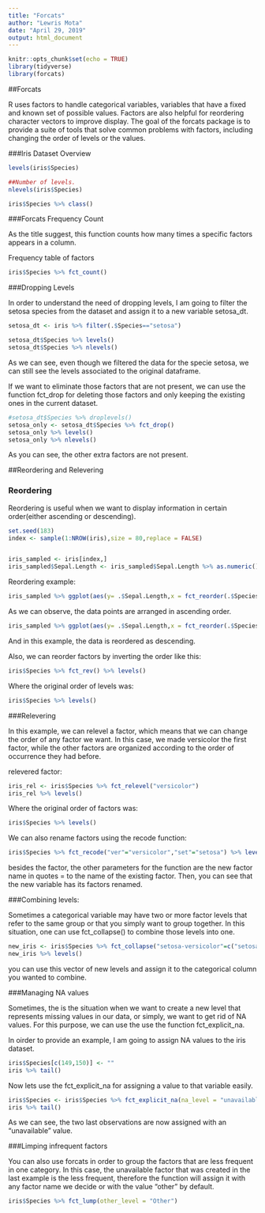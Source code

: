 ```yaml
---
title: "Forcats"
author: "Lewris Mota"
date: "April 29, 2019"
output: html_document
---
```


```r
knitr::opts_chunk$set(echo = TRUE)
library(tidyverse)
library(forcats)
```


##Forcats

R uses factors to handle categorical variables, variables that have a fixed and known set of possible values. Factors are also helpful for reordering character vectors to improve display. The goal of the forcats package is to provide a suite of tools that solve common problems with factors, including changing the order of levels or the values. 

###Iris Dataset Overview
```r
levels(iris$Species)

##Number of levels.
nlevels(iris$Species)

iris$Species %>% class()

```

###Forcats Frequency Count

As the title suggest, this function counts how many times a specific factors appears in a column.

Frequency table of factors
```r


iris$Species %>% fct_count()
```

###Dropping Levels

In order to understand the need of dropping levels, I am going to filter the setosa species from the dataset and assign it to a new variable setosa_dt.
```r

setosa_dt <- iris %>% filter(.$Species=="setosa")

setosa_dt$Species %>% levels()
setosa_dt$Species %>% nlevels()
```
As we can see, even though we filtered the data for the specie setosa, we can still see the levels associated to the original dataframe.

If we want to eliminate those factors that are not present, we can use the function fct_drop for deleting those factors and only keeping the existing ones in the current dataset.
```r
#setosa_dt$Species %>% droplevels() 
setosa_only <- setosa_dt$Species %>% fct_drop()
setosa_only %>% levels()
setosa_only %>% nlevels()
```
As you can see, the other extra factors are not present.

##Reordering and Relevering


### Reordering
Reordering is useful when we want to display information in certain order(either ascending or descending).


```r
set.seed(183)
index <- sample(1:NROW(iris),size = 80,replace = FALSE) 


iris_sampled <- iris[index,]
iris_sampled$Sepal.Length <- iris_sampled$Sepal.Length %>% as.numeric() 
```

Reordering example:
```r
iris_sampled %>% ggplot(aes(y= .$Sepal.Length,x = fct_reorder(.$Species,.$Sepal.Length)))+geom_point()
```
As we can observe, the data points are arranged in ascending order.

```r
iris_sampled %>% ggplot(aes(y= .$Sepal.Length,x = fct_reorder(.$Species,.$Sepal.Length,.desc = TRUE)))+geom_point()
```
And in this example, the data is reordered as descending.


Also, we can reorder factors by inverting the order like this:
```r
iris$Species %>% fct_rev() %>% levels()
```

Where the original order of levels was:
```r
iris$Species %>% levels()
```


###Relevering

In this example, we can relevel a factor, which means that we can change the order of any factor we want. In this case, we made versicolor the first factor, while the other factors are organized according to the order of occurrence they had before.

relevered factor:
```r
iris_rel <- iris$Species %>% fct_relevel("versicolor") 
iris_rel %>% levels()
```

Where the original order of factors was:
```r
iris$Species %>% levels()
```


We can also rename factors using the recode function:
```r
iris$Species %>% fct_recode("ver"="versicolor","set"="setosa") %>% levels()
```
besides the factor, the other parameters for the function are the new factor name in quotes = to the name of the existing factor. Then, you can see that the new variable has its factors renamed.



###Combining levels:

Sometimes a categorical variable may have two or more factor levels that refer to the same group or that you simply want to group together. In this situation, one can use fct_collapse() to combine those levels into one. 

```r
new_iris <- iris$Species %>% fct_collapse("setosa-versicolor"=c("setosa","versicolor"))
new_iris %>% levels()
```
you can use this vector of new levels and assign it to the categorical column you wanted to combine.

###Managing NA values

Sometimes, the is the situation when we want to create a new level that represents missing values in our data, or simply, we want to get rid of NA values. For this purpose, we can use the use the function fct_explicit_na.

In oirder to provide an example, I am going to assign NA values to the iris dataset.
```r
iris$Species[c(149,150)] <- ""
iris %>% tail()
```

Now lets use the fct_explicit_na for assigning a value to that variable easily.
```r
iris$Species <- iris$Species %>% fct_explicit_na(na_level = "unavailable") 
iris %>% tail()
```
As we can see, the two last observations are now assigned with an "unavailable" value.


###Limping infrequent factors


You can also use forcats in order to group the factors that are less frequent in one category. In this case, the unavailable factor that was created in the last example is the less frequent, therefore the function will assign it with any factor name we decide or with the value "other" by default.

```r
iris$Species %>% fct_lump(other_level = "Other")
```

